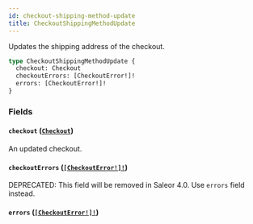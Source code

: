 ```yaml
---
id: checkout-shipping-method-update
title: CheckoutShippingMethodUpdate
---
```


Updates the shipping address of the checkout.

```graphql
type CheckoutShippingMethodUpdate {
  checkout: Checkout
  checkoutErrors: [CheckoutError!]!
  errors: [CheckoutError!]!
}
```

### Fields

#### `checkout` ([`Checkout`](/docs/developer/api-reference/objects/checkout))

An updated checkout.

#### `checkoutErrors` ([`[CheckoutError!]!`](/docs/developer/api-reference/objects/checkout-error))

<span class="badge badge--warning">DEPRECATED: This field will be removed in Saleor 4.0. Use `errors` field instead.</span>

#### `errors` ([`[CheckoutError!]!`](/docs/developer/api-reference/objects/checkout-error))
